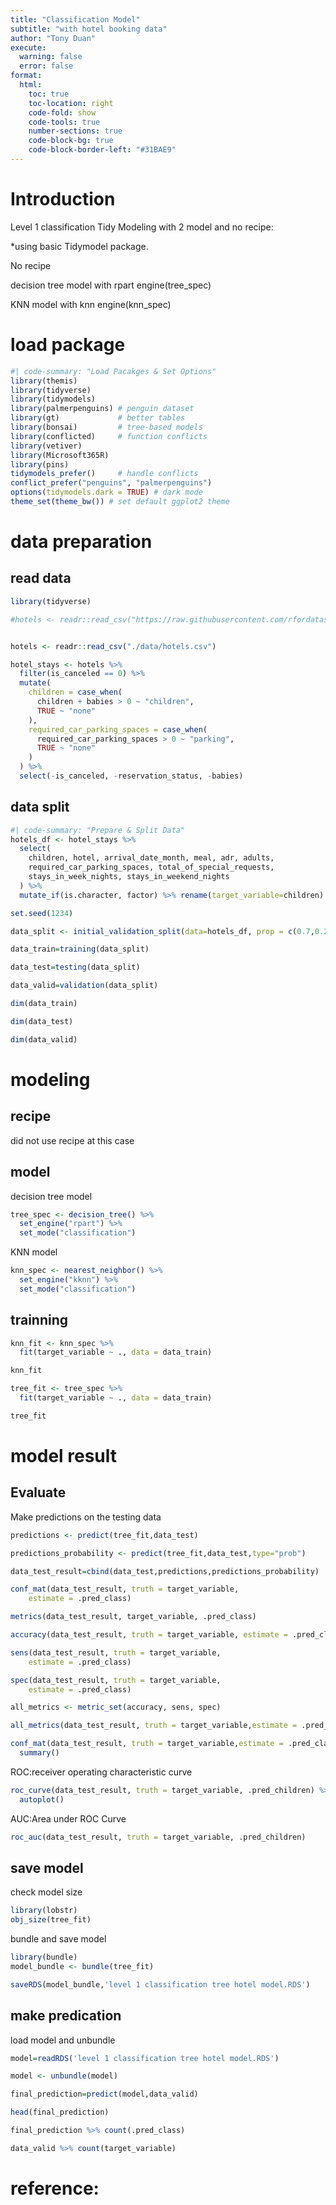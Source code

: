 ```yaml
---
title: "Classification Model"
subtitle: "with hotel booking data"
author: "Tony Duan"
execute:
  warning: false
  error: false
format:
  html:
    toc: true
    toc-location: right
    code-fold: show
    code-tools: true
    number-sections: true
    code-block-bg: true
    code-block-border-left: "#31BAE9"
---
```


# Introduction

Level 1 classification Tidy Modeling with 2 model and no recipe: 

*using basic Tidymodel package.

No recipe

decision tree model with rpart engine(tree_spec)

KNN model with knn engine(knn_spec)


# load package

```r
#| code-summary: "Load Pacakges & Set Options"
library(themis)
library(tidyverse)      
library(tidymodels)     
library(palmerpenguins) # penguin dataset
library(gt)             # better tables
library(bonsai)         # tree-based models
library(conflicted)     # function conflicts
library(vetiver)
library(Microsoft365R)
library(pins)
tidymodels_prefer()     # handle conflicts
conflict_prefer("penguins", "palmerpenguins")
options(tidymodels.dark = TRUE) # dark mode
theme_set(theme_bw()) # set default ggplot2 theme
```

# data preparation

## read data

```r
library(tidyverse)

#hotels <- readr::read_csv("https://raw.githubusercontent.com/rfordatascience/tidytuesday/master/data/2020/2020-02-11/hotels.csv")


hotels <- readr::read_csv("./data/hotels.csv")

hotel_stays <- hotels %>%
  filter(is_canceled == 0) %>%
  mutate(
    children = case_when(
      children + babies > 0 ~ "children",
      TRUE ~ "none"
    ),
    required_car_parking_spaces = case_when(
      required_car_parking_spaces > 0 ~ "parking",
      TRUE ~ "none"
    )
  ) %>%
  select(-is_canceled, -reservation_status, -babies)


```



## data split

```r
#| code-summary: "Prepare & Split Data"
hotels_df <- hotel_stays %>%
  select(
    children, hotel, arrival_date_month, meal, adr, adults,
    required_car_parking_spaces, total_of_special_requests,
    stays_in_week_nights, stays_in_weekend_nights
  ) %>%
  mutate_if(is.character, factor) %>% rename(target_variable=children) %>% sample_n(10000)
```

```r

set.seed(1234)

data_split <- initial_validation_split(data=hotels_df, prop = c(0.7,0.2))

data_train=training(data_split)  

data_test=testing(data_split)  

data_valid=validation(data_split)

```

```r
dim(data_train)
```

```r
dim(data_test)
```

```r
dim(data_valid)
```

# modeling

## recipe

did not use recipe at this case

## model

decision tree model

```r
tree_spec <- decision_tree() %>%
  set_engine("rpart") %>%
  set_mode("classification")
```

KNN model

```r
knn_spec <- nearest_neighbor() %>%
  set_engine("kknn") %>%
  set_mode("classification")
```

## trainning

```r
knn_fit <- knn_spec %>%
  fit(target_variable ~ ., data = data_train)

knn_fit
```

```r
tree_fit <- tree_spec %>%
  fit(target_variable ~ ., data = data_train)

tree_fit
```

# model result

## Evaluate

Make predictions on the testing data

```r
predictions <- predict(tree_fit,data_test) 

predictions_probability <- predict(tree_fit,data_test,type="prob")

```

```r
data_test_result=cbind(data_test,predictions,predictions_probability) 
```

```r
conf_mat(data_test_result, truth = target_variable,
    estimate = .pred_class)
```

```r
metrics(data_test_result, target_variable, .pred_class)
```


```r
accuracy(data_test_result, truth = target_variable, estimate = .pred_class)
```

```r
sens(data_test_result, truth = target_variable,
    estimate = .pred_class)
```

```r
spec(data_test_result, truth = target_variable,
    estimate = .pred_class)
```

```r

all_metrics <- metric_set(accuracy, sens, spec)

all_metrics(data_test_result, truth = target_variable,estimate = .pred_class)
```

```r
conf_mat(data_test_result, truth = target_variable,estimate = .pred_class) %>% 
  summary()
```

ROC:receiver operating characteristic curve


```r
roc_curve(data_test_result, truth = target_variable, .pred_children) %>% 
  autoplot()
```

AUC:Area under ROC Curve
```r
roc_auc(data_test_result, truth = target_variable, .pred_children)
```


## save model

check model size

```r
library(lobstr)
obj_size(tree_fit)
```

bundle and save model

```r
library(bundle)
model_bundle <- bundle(tree_fit)
```

```r
saveRDS(model_bundle,'level 1 classification tree hotel model.RDS')
```

## make predication

load model and unbundle

```r
model=readRDS('level 1 classification tree hotel model.RDS')

model <- unbundle(model)
```

```r
final_prediction=predict(model,data_valid)

head(final_prediction)
```


```r
final_prediction %>% count(.pred_class)
```
```r
data_valid %>% count(target_variable)
```

# reference:
